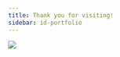 ```yaml
---
title: Thank you for visiting!
sidebar: id-portfolio
---
```


![](https://c.pxhere.com/photos/61/a8/mountain_range_lake_reflection_night_sky_star-1408496.jpg!d)